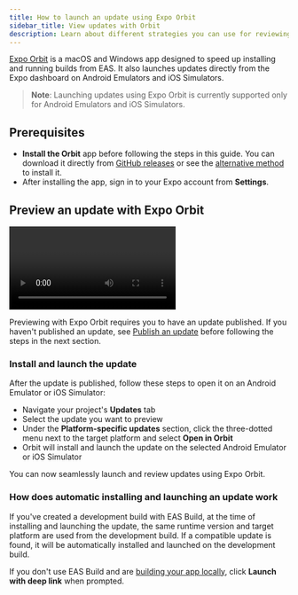 ```yaml
---
title: How to launch an update using Expo Orbit
sidebar_title: View updates with Orbit
description: Learn about different strategies you can use for reviewing your app using internal distribution and EAS Update.
---
```



[Expo Orbit](https://expo.dev/orbit) is a macOS and Windows app designed to speed up installing and running builds from EAS. It also launches updates directly from the Expo dashboard on Android Emulators and iOS Simulators.

> **Note**: Launching updates using Expo Orbit is currently supported only for Android Emulators and iOS Simulators.

## Prerequisites

- **Install the Orbit** app before following the steps in this guide. You can download it directly from [GitHub releases](https://github.com/expo/orbit/releases) or see the [alternative method](/build/orbit/#installation) to install it.
- After installing the app, sign in to your Expo account from **Settings**.

## Preview an update with Expo Orbit

<Video
  url="https://www.youtube.com/watch?v=l-Lx7BglNUE"
  spaceAfter={50}
  caption="Expo Orbit launching an update directly from Expo dashboard to an Android Emulator."
/>

Previewing with Expo Orbit requires you to have an update published. If you haven't published an update, see [Publish an update](/eas-update/publish-updates/) before following the steps in the next section.

### Install and launch the update

After the update is published, follow these steps to open it on an Android Emulator or iOS Simulator:

- Navigate your project's **Updates** tab
- Select the update you want to preview
- Under the **Platform-specific updates** section, click the three-dotted menu next to the target platform and select **Open in Orbit**
- Orbit will install and launch the update on the selected Android Emulator or iOS Simulator

You can now seamlessly launch and review updates using Expo Orbit.

### How does automatic installing and launching an update work

If you've created a development build with EAS Build, at the time of installing and launching the update, the same runtime version and target platform are used from the development build. If a compatible update is found, it will be automatically installed and launched on the development build.

If you don't use EAS Build and are [building your app locally](/guides/local-app-development/), click **Launch with deep link** when prompted.
